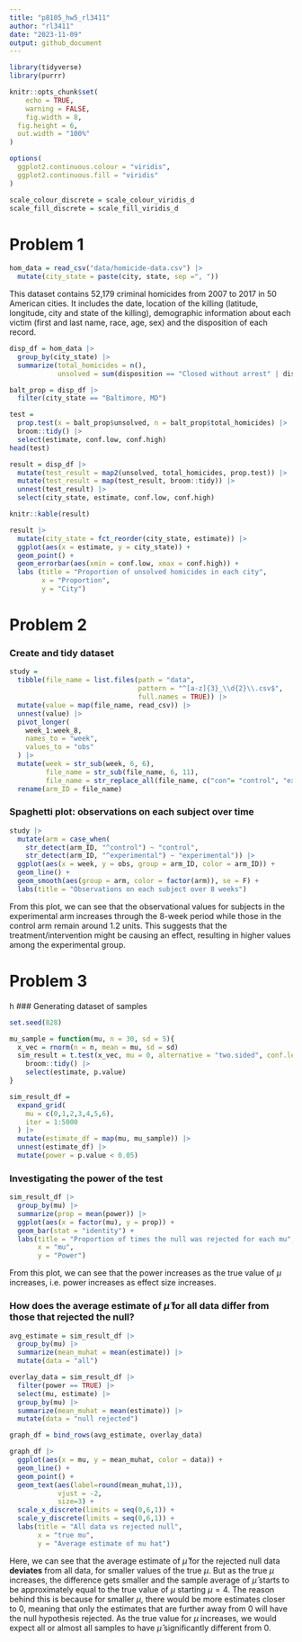 ```yaml
---
title: "p8105_hw5_rl3411"
author: "rl3411"
date: "2023-11-09"
output: github_document
---
```


```r
library(tidyverse)
library(purrr)

knitr::opts_chunk$set(
    echo = TRUE,
    warning = FALSE,
    fig.width = 8, 
  fig.height = 6,
  out.width = "100%"
)

options(
  ggplot2.continuous.colour = "viridis",
  ggplot2.continuous.fill = "viridis"
)

scale_colour_discrete = scale_colour_viridis_d
scale_fill_discrete = scale_fill_viridis_d
```

# Problem 1

```r
hom_data = read_csv("data/homicide-data.csv") |> 
  mutate(city_state = paste(city, state, sep =", ")) 
```

This dataset contains 52,179 criminal homicides from 2007 to 2017 in 50 American cities. It includes the date, location of the killing (latitude, longitude, city and state of the killing), demographic information about each victim (first and last name, race, age, sex) and the disposition of each record.

```r
disp_df = hom_data |> 
  group_by(city_state) |> 
  summarize(total_homicides = n(),
            unsolved = sum(disposition == "Closed without arrest" | disposition == "Open/No arrest"))
```

```r
balt_prop = disp_df |> 
  filter(city_state == "Baltimore, MD") 

test = 
  prop.test(x = balt_prop$unsolved, n = balt_prop$total_homicides) |> 
  broom::tidy() |> 
  select(estimate, conf.low, conf.high)
head(test)
```

```r
result = disp_df |> 
  mutate(test_result = map2(unsolved, total_homicides, prop.test)) |> 
  mutate(test_result = map(test_result, broom::tidy)) |> 
  unnest(test_result) |> 
  select(city_state, estimate, conf.low, conf.high) 

knitr::kable(result)
```
```r
result |>  
  mutate(city_state = fct_reorder(city_state, estimate)) |> 
  ggplot(aes(x = estimate, y = city_state)) +
  geom_point() +
  geom_errorbar(aes(xmin = conf.low, xmax = conf.high)) + 
  labs (title = "Proportion of unsolved homicides in each city",
        x = "Proportion",
        y = "City")
```


# Problem 2

### Create and tidy dataset

```r
study = 
  tibble(file_name = list.files(path = "data", 
                                pattern = "^[a-z]{3}_\\d{2}\\.csv$", 
                                full.names = TRUE)) |> 
  mutate(value = map(file_name, read_csv)) |> 
  unnest(value) |> 
  pivot_longer(
    week_1:week_8,
    names_to = "week",
    values_to = "obs"
  ) |> 
  mutate(week = str_sub(week, 6, 6),
         file_name = str_sub(file_name, 6, 11),
         file_name = str_replace_all(file_name, c("con"= "control", "exp" = "experimental"))) |> 
  rename(arm_ID = file_name)
```

### Spaghetti plot: observations on each subject over time

```r
study |> 
  mutate(arm = case_when(
    str_detect(arm_ID, "^control") ~ "control",
    str_detect(arm_ID, "^experimental") ~ "experimental")) |> 
  ggplot(aes(x = week, y = obs, group = arm_ID, color = arm_ID)) + 
  geom_line() +
  geom_smooth(aes(group = arm, color = factor(arm)), se = F) +
  labs(title = "Observations on each subject over 8 weeks")
```

From this plot, we can see that the observational values for subjects in the experimental arm increases through the 8-week period while those in the control arm remain around 1.2 units. This suggests that the treatment/intervention might be causing an effect, resulting in higher values among the experimental group.

# Problem 3
h
### Generating dataset of samples

```r
set.seed(828)

mu_sample = function(mu, n = 30, sd = 5){
  x_vec = rnorm(n = n, mean = mu, sd = sd)
  sim_result = t.test(x_vec, mu = 0, alternative = "two.sided", conf.level = 0.95) |> 
    broom::tidy() |> 
    select(estimate, p.value)
}

sim_result_df = 
  expand_grid(
    mu = c(0,1,2,3,4,5,6),
    iter = 1:5000
  ) |> 
  mutate(estimate_df = map(mu, mu_sample)) |> 
  unnest(estimate_df) |> 
  mutate(power = p.value < 0.05)
```

### Investigating the power of the test

```r
sim_result_df |>  
  group_by(mu) |>  
  summarize(prop = mean(power)) |> 
  ggplot(aes(x = factor(mu), y = prop)) +
  geom_bar(stat = "identity") +
  labs(title = "Proportion of times the null was rejected for each mu",
       x = "mu",
       y = "Power")
```

From this plot, we can see that the power increases as the true value of $\mu$ increases, i.e. power increases as effect size increases.

### How does the average estimate of $\hat{\mu}$ for all data differ from those that rejected the null?

```r
avg_estimate = sim_result_df |>  
  group_by(mu) |>  
  summarize(mean_muhat = mean(estimate)) |> 
  mutate(data = "all")

overlay_data = sim_result_df |> 
  filter(power == TRUE) |> 
  select(mu, estimate) |> 
  group_by(mu) |>  
  summarize(mean_muhat = mean(estimate)) |> 
  mutate(data = "null rejected")

graph_df = bind_rows(avg_estimate, overlay_data)

graph_df |> 
  ggplot(aes(x = mu, y = mean_muhat, color = data)) +
  geom_line() +
  geom_point() +
  geom_text(aes(label=round(mean_muhat,1)), 
            vjust = -2,  
            size=3) +
  scale_x_discrete(limits = seq(0,6,1)) +
  scale_y_discrete(limits = seq(0,6,1)) +
  labs(title = "All data vs rejected null",
       x = "true mu",
       y = "Average estimate of mu hat")
```

Here, we can see that the average estimate of $\hat{\mu}$ for the rejected null data **deviates** from all data, for smaller values of the true $\mu$. But as the true $\mu$ increases, the difference gets smaller and the sample average of $\hat{\mu}$ starts to be approximately equal to the true value of $\mu$ starting $\mu=4$. The reason behind this is because for smaller $\mu$, there would be more estimates closer to 0, meaning that only the estimates that are further away from 0 will have the null hypothesis rejected. As the true value for $\mu$ increases, we would expect all or almost all samples to have $\hat{\mu}$ significantly different from 0.





